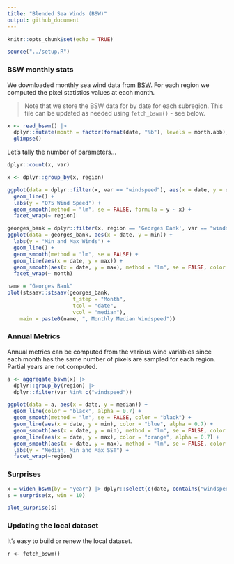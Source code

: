 ```yaml
---
title: "Blended Sea Winds (BSW)"
output: github_document
---
```


```r
knitr::opts_chunk$set(echo = TRUE)
```

```r
source("../setup.R")
```

### BSW monthly stats

We downloaded monthly sea wind data from [BSW](https://coastwatch.noaa.gov/cwn/products/noaa-ncei-blended-seawinds-nbs-v2.html).  For each region we computed the pixel statistics values at each month.

> Note that we store the BSW data for by date for each subregion.  This file can be updated as needed using `fetch_bswm()` - see below.

```r
x <- read_bswm() |> 
  dplyr::mutate(month = factor(format(date, "%b"), levels = month.abb), .after = 1) |>
  glimpse()
```
Let's tally the number of parameters...

```r
dplyr::count(x, var)
```

```r

x <- dplyr::group_by(x, region)

ggplot(data = dplyr::filter(x, var == "windspeed"), aes(x = date, y = q75)) +
  geom_line() + 
  labs(y = "Q75 Wind Speed") + 
  geom_smooth(method = "lm", se = FALSE, formula = y ~ x) +
  facet_wrap(~ region)
```

```r
georges_bank = dplyr::filter(x, region == 'Georges Bank', var == "windspeed")
ggplot(data = georges_bank, aes(x = date, y = min)) +
  labs(y = "Min and Max Winds") + 
  geom_line() + 
  geom_smooth(method = "lm", se = FALSE) +
  geom_line(aes(x = date, y = max)) + 
  geom_smooth(aes(x = date, y = max), method = "lm", se = FALSE, color = "orange") +
  facet_wrap(~ month)
```


```r
name = "Georges Bank"
plot(stsaav::stsaav(georges_bank,
                     t_step = "Month",
                     tcol = "date",
                     vcol = "median"),
    main = paste0(name, ", Monthly Median Windspeed"))
```
### Annual Metrics

Annual metrics can be computed from the various wind variables since each month has the same number of pixels are sampled for each region. Partial years are not computed.


```r
a <- aggregate_bswm(x) |>
  dplyr::group_by(region) |>
  dplyr::filter(var %in% c("windspeed"))

ggplot(data = a, aes(x = date, y = median)) + 
  geom_line(color = "black", alpha = 0.7) +
  geom_smooth(method = "lm", se = FALSE, color = "black") +
  geom_line(aes(x = date, y = min), color = "blue", alpha = 0.7) +
  geom_smooth(aes(x = date, y = min), method = "lm", se = FALSE, color = "blue") +
  geom_line(aes(x = date, y = max), color = "orange", alpha = 0.7) + 
  geom_smooth(aes(x = date, y = max), method = "lm", se = FALSE, color = "orange") + 
  labs(y = "Median, Min and Max SST") + 
  facet_wrap(~region)
```
### Surprises

```r
x = widen_bswm(by = "year") |> dplyr::select(c(date, contains("windspeed")))
s = surprise(x, win = 10)
```

```r
plot_surprise(s)
```





### Updating the local dataset

It's easy to build or renew the local dataset.

```
r <- fetch_bswm()
```